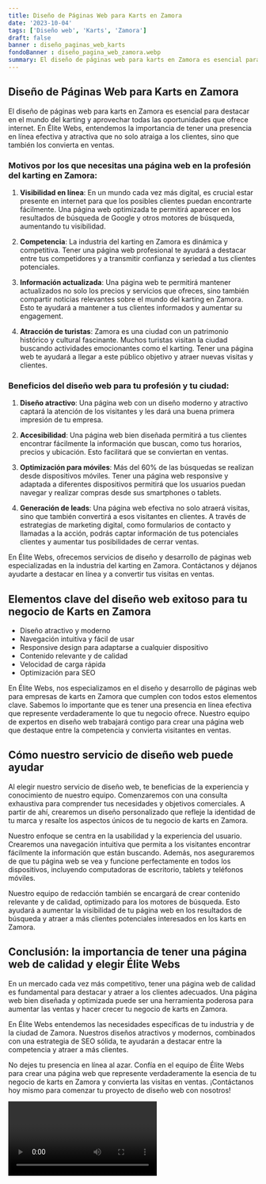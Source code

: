 ```yaml
---
title: Diseño de Páginas Web para Karts en Zamora
date: '2023-10-04'
tags: ['Diseño web', 'Karts', 'Zamora']
draft: false
banner : diseño_paginas_web_karts
fondoBanner : diseño_pagina_web_zamora.webp
summary: El diseño de páginas web para karts en Zamora es esencial para destacar en el mundo del karting y aprovechar todas las oportunidades que ofrece internet. En Élite Webs, entendemos la importancia de tener una presencia en línea efectiva y atractiva que no solo atraiga a los clientes, sino que también los convierta en ventas.
---
```


## Diseño de Páginas Web para Karts en Zamora

El diseño de páginas web para karts en Zamora es esencial para destacar en el mundo del karting y aprovechar todas las oportunidades que ofrece internet. En Élite Webs, entendemos la importancia de tener una presencia en línea efectiva y atractiva que no solo atraiga a los clientes, sino que también los convierta en ventas.

### Motivos por los que necesitas una página web en la profesión del karting en Zamora:

1. **Visibilidad en línea**: En un mundo cada vez más digital, es crucial estar presente en internet para que los posibles clientes puedan encontrarte fácilmente. Una página web optimizada te permitirá aparecer en los resultados de búsqueda de Google y otros motores de búsqueda, aumentando tu visibilidad.

2. **Competencia**: La industria del karting en Zamora es dinámica y competitiva. Tener una página web profesional te ayudará a destacar entre tus competidores y a transmitir confianza y seriedad a tus clientes potenciales.

3. **Información actualizada**: Una página web te permitirá mantener actualizados no solo los precios y servicios que ofreces, sino también compartir noticias relevantes sobre el mundo del karting en Zamora. Esto te ayudará a mantener a tus clientes informados y aumentar su engagement.

4. **Atracción de turistas**: Zamora es una ciudad con un patrimonio histórico y cultural fascinante. Muchos turistas visitan la ciudad buscando actividades emocionantes como el karting. Tener una página web te ayudará a llegar a este público objetivo y atraer nuevas visitas y clientes.

### Beneficios del diseño web para tu profesión y tu ciudad:

1. **Diseño atractivo**: Una página web con un diseño moderno y atractivo captará la atención de los visitantes y les dará una buena primera impresión de tu empresa.

2. **Accesibilidad**: Una página web bien diseñada permitirá a tus clientes encontrar fácilmente la información que buscan, como tus horarios, precios y ubicación. Esto facilitará que se conviertan en ventas.

3. **Optimización para móviles**: Más del 60% de las búsquedas se realizan desde dispositivos móviles. Tener una página web responsive y adaptada a diferentes dispositivos permitirá que los usuarios puedan navegar y realizar compras desde sus smartphones o tablets.

4. **Generación de leads**: Una página web efectiva no solo atraerá visitas, sino que también convertirá a esos visitantes en clientes. A través de estrategias de marketing digital, como formularios de contacto y llamadas a la acción, podrás captar información de tus potenciales clientes y aumentar tus posibilidades de cerrar ventas.

En Élite Webs, ofrecemos servicios de diseño y desarrollo de páginas web especializadas en la industria del karting en Zamora. Contáctanos y déjanos ayudarte a destacar en línea y a convertir tus visitas en ventas.

<GifSeo />

<Cta />

## Elementos clave del diseño web exitoso para tu negocio de Karts en Zamora

- Diseño atractivo y moderno
- Navegación intuitiva y fácil de usar
- Responsive design para adaptarse a cualquier dispositivo
- Contenido relevante y de calidad
- Velocidad de carga rápida
- Optimización para SEO

En Élite Webs, nos especializamos en el diseño y desarrollo de páginas web para empresas de karts en Zamora que cumplen con todos estos elementos clave. Sabemos lo importante que es tener una presencia en línea efectiva que represente verdaderamente lo que tu negocio ofrece. Nuestro equipo de expertos en diseño web trabajará contigo para crear una página web que destaque entre la competencia y convierta visitantes en ventas.

## Cómo nuestro servicio de diseño web puede ayudar

Al elegir nuestro servicio de diseño web, te beneficias de la experiencia y conocimiento de nuestro equipo. Comenzaremos con una consulta exhaustiva para comprender tus necesidades y objetivos comerciales. A partir de ahí, crearemos un diseño personalizado que refleje la identidad de tu marca y resalte los aspectos únicos de tu negocio de karts en Zamora.

Nuestro enfoque se centra en la usabilidad y la experiencia del usuario. Crearemos una navegación intuitiva que permita a los visitantes encontrar fácilmente la información que están buscando. Además, nos aseguraremos de que tu página web se vea y funcione perfectamente en todos los dispositivos, incluyendo computadoras de escritorio, tablets y teléfonos móviles.

Nuestro equipo de redacción también se encargará de crear contenido relevante y de calidad, optimizado para los motores de búsqueda. Esto ayudará a aumentar la visibilidad de tu página web en los resultados de búsqueda y atraer a más clientes potenciales interesados en los karts en Zamora.

## Conclusión: la importancia de tener una página web de calidad y elegir Élite Webs

En un mercado cada vez más competitivo, tener una página web de calidad es fundamental para destacar y atraer a los clientes adecuados. Una página web bien diseñada y optimizada puede ser una herramienta poderosa para aumentar las ventas y hacer crecer tu negocio de karts en Zamora.

En Élite Webs entendemos las necesidades específicas de tu industria y de la ciudad de Zamora. Nuestros diseños atractivos y modernos, combinados con una estrategia de SEO sólida, te ayudarán a destacar entre la competencia y atraer a más clientes.

No dejes tu presencia en línea al azar. Confía en el equipo de Élite Webs para crear una página web que represente verdaderamente la esencia de tu negocio de karts en Zamora y convierta las visitas en ventas. ¡Contáctanos hoy mismo para comenzar tu proyecto de diseño web con nosotros!

<Video />

<CtaBot job='Karts' city='Zamora'/>

<Gmaps query='Zamora+españa+maps' />